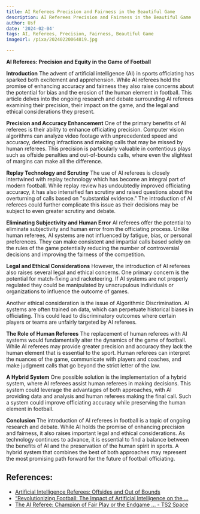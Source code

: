 ```yaml
---
title: AI Referees Precision and Fairness in the Beautiful Game
description: AI Referees Precision and Fairness in the Beautiful Game
author: Usf
date: '2024-02-04'
tags: AI, Referees, Precision, Fairness, Beautiful Game
imageUrl: /pixa/20240220064819.jpg

---
```

**AI Referees: Precision and Equity in the Game of Football**

**Introduction**
The advent of artificial intelligence (AI) in sports officiating has sparked both excitement  and apprehension. While AI referees hold the  promise of  enhancing accuracy and fairness they also raise concerns about the potential for bias and the erosion of the human element in football. This  article delves into the ongoing research and debate surrounding AI referees examining their precision, their impact on  the game, and the legal  and ethical considerations they present.

**Precision and Accuracy Enhancement**
One of the primary benefits of AI referees  is their ability to enhance officiating precision. Computer vision algorithms can analyze video  footage with unprecedented speed and accuracy, detecting infractions and  making calls that may be  missed by human referees. This  precision is particularly valuable in contentious  plays such as offside  penalties and out-of-bounds calls, where even the slightest of margins can make  all the  difference.

**Replay Technology and Scrutiny**
The use of AI referees is closely intertwined with  replay technology  which has become an integral part of modern football. While replay review has undoubtedly improved officiating accuracy, it has also intensified fan scrutiny and raised questions about the overturning of calls based  on "substantial evidence." The introduction of  AI  referees could further complicate this issue as their decisions  may be subject  to even greater scrutiny and debate.

**Eliminating Subjectivity and Human Error**
AI referees offer the potential to eliminate subjectivity and human error from the officiating process. Unlike human referees, AI systems are not influenced by fatigue, bias, or personal preferences. They  can make consistent and impartial calls based solely on the rules of the game potentially reducing the number of controversial decisions and improving the fairness of the competition.

**Legal  and  Ethical Considerations**
However, the introduction of AI referees also  raises several legal and  ethical  concerns. One primary concern is the potential for match-fixing and racketeering. If AI systems are  not properly  regulated they could be  manipulated by unscrupulous individuals  or organizations to influence the outcome  of  games.

Another ethical consideration is the  issue of Algorithmic Discrimination. AI systems are often trained on  data, which can  perpetuate  historical biases in officiating. This could lead to discriminatory outcomes where certain players or teams are unfairly targeted by AI referees.

**The Role of Human Referees**
The replacement of human referees with AI systems would fundamentally alter the dynamics of the game of football. While AI referees may provide greater precision and accuracy they lack the human element that is essential to the sport. Human referees can interpret the  nuances of the  game, communicate with  players and coaches, and make judgment calls that go beyond the strict letter of the law.

**A Hybrid System**
One possible solution is the implementation of a hybrid system, where AI referees assist human referees in making  decisions. This  system could leverage the advantages of both approaches, with AI providing data and analysis and human referees making the final call. Such a system could improve officiating accuracy while preserving the human element in football.

**Conclusion**
The introduction  of AI referees in football is a topic of ongoing research and debate. While  AI holds the promise  of enhancing precision  and  fairness, it also raises important legal and ethical considerations. As  technology continues  to advance, it is essential to find  a balance between  the benefits of AI and  the preservation of the human spirit in sports. A hybrid system that combines the  best  of both approaches may represent the most promising path  forward for the future of football officiating.

## References:
- [Artificial Intelligence Referees: Offsides and Out of Bounds](https://www.vanderbilt.edu/jetlaw/2023/11/13/artificial-intelligence-referees-offsides-and-out-of-bounds/)
- [“Revolutionizing Football: The Impact of Artificial Intelligence on the ...](https://medium.com/@dhruvcha006/revolutionizing-football-the-impact-of-artificial-intelligence-on-the-beautiful-game-943e9178da16)
- [The AI Referee: Champion of Fair Play or the Endgame ... - TS2 Space](https://ts2.com.pl/en/the-ai-referee-champion-of-fair-play-or-the-endgame-for-sportsmanship/)
